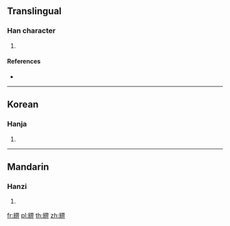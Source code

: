 {{character info/new}}
==Translingual==

===Han character===
{{Han char|rn=120|rad=糸|as=08|sn=14|four=|canj=VFWML}}

# {{defn|Han|sort=糸08}}

====References====
* {{Han ref|kx=0926.400|dkj=27554|dj=1364.110|hdz=53413.090|uh=7DA5|ud=32165}}

----

==Korean==

===Hanja===
{{ko-hanja|hangeul=기|eumhun=|rv=gi|mr=ki|y=ki}}

# {{defn|lang=ko|sort=糸08}}

----

==Mandarin==

===Hanzi===
{{cmn-hanzi|pin=[[qì]] ([[qi4]])|wg=ch'i<sup>4</sup>}}

# {{defn|lang=cmn|sort=糸08}}

[[fr:綥]]
[[pl:綥]]
[[th:綥]]
[[zh:綥]]